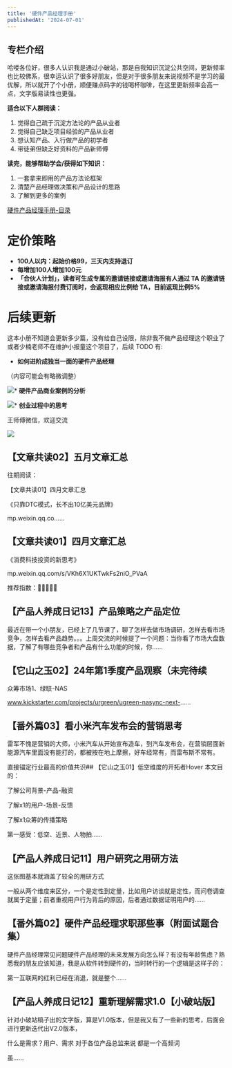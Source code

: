 ```yaml
---
title: '硬件产品经理手册'
publishedAt: '2024-07-01'
---
```


## 专栏介绍

哈喽各位好，很多人认识我是通过小破站，那是自我知识沉淀公共空间，更新频率也比较佛系，很幸运认识了很多好朋友，但是对于很多朋友来说视频不是学习的最优解，所以就开了个小册，顺便赚点码字的钱喝杯咖啡，在这里更新频率会高一点，文字版易读性也更强。

**适合以下人群阅读：**

1. 觉得自己疏于沉淀方法论的产品从业者
2. 觉得自己缺乏项目经验的产品从业者
3. 想认知产品、入行做产品的初学者
4. 带徒弟但缺乏好资料的产品新师傅

**读完，能够帮助学会/获得如下知识：**

1. 一套拿来即用的产品方法论框架
2. 清楚产品经理做决策和产品设计的思路
3. 了解到更多的案例

[硬件产品经理手册-目录](https://xiaobot.net/post/59d4abb8-9b22-49a1-93f4-4721c06e666f?refer=3f2b8c2c-80e1-4c1f-86e3-62349491eff1)

**定价策略**
========

* **100人以内：起始价格99，三天内支持退订**
* **每增加100人增加100元**
* **「合伙人计划」，读者可生成专属的邀请链接或邀请海报有人通过 TA 的邀请链接或邀请海报付费订阅时，会返现相应比例给 TA，目前返现比例5%**

后续更新
====

这本小册不知道会更新多少篇，没有给自己设限，除非我不做产品经理这个职业了或者少楠老师不在维护小报童这个项目了，后续 TODO 有:

* **如何进阶成独当一面的硬件产品经理**

（内容可能会有略微调整）

![](https://static.xiaobot.net/file/2023-10-25/6501/bce9496b251d17ac95f7841eaa10ffa5.png)* **硬件产品商业案例的分析**

![](https://static.xiaobot.net/file/2023-10-25/6501/14b2362a50d117109aec0de0105f84e5.png)* **创业过程中的思考**

王师傅微信，欢迎交流

![](https://static.xiaobot.net/file/2023-10-31/6501/af37c7648c91384c4e811478c0c93a7d.jpeg)

## 【文章共读02】五月文章汇总
往期阅读：

【文章共读01】四月文章汇总

《只靠DTC模式，长不出10亿美元品牌》

mp.weixin.qq.co......

## 【文章共读01】四月文章汇总
《消费科技投资的新思考》

mp.weixin.qq.com/s/VKh6X1UKTwkFs2niO\_PVaA

推荐指数：🌟🌟🌟🌟🌟

## 【产品人养成日记13】产品策略之产品定位
最近在带一个小朋友，已经上了几节课了，聊了怎样去做市场调研，怎样去看市场竞争，怎样去看产品趋势。。。上周交流的时候提了一个问题：当你看了市场大盘数据，了解了有哪些竞争者和产品有什么功能的时候，你......

## 【它山之玉02】24年第1季度产品观察（未完待续
众筹市场1、绿联-NAS

www.kickstarter.com/projects/urgreen/ugreen-nasync-next-......

## 【番外篇03】看小米汽车发布会的营销思考
雷军不愧是营销的大师，小米汽车从开始宣布造车，到汽车发布会，在营销层面新能源汽车里面没有能打的，都被按在地上摩擦，好车经常有，而雷布斯不常有。

直接锚定行业最高的价值共识## 【它山之玉01】低空维度的开拓者Hover
本文目的：

了解公司背景-产品-融资

了解x1的用户-场景-反馈

了解x1众筹的传播策略

第一感受：低空、近景、人物拍......

## 【产品人养成日记11】用户研究之用研方法
这张图基本就涵盖了较全的用研方式

一般从两个维度来区分，一个是定性到定量，比如用户访谈就是定性，而问卷调查就属于定量；前者重视用户行为背后的原因，后者通过数据证明用户的......

## 【番外篇02】硬件产品经理求职那些事（附面试题合集）
硬件产品经理常见问题硬件产品经理的未来发展方向怎么样？有没有年龄焦虑？熟悉我的朋友应该知道，我是从软件转到硬件的，当时转行的一个逻辑是这样子的：

第一互联网的红利已经在消退，就是整个......

## 【产品人养成日记12】重新理解需求1.0【小破站版】
针对小破站稿子出的文字版，算是V1.0版本，但是我又有了一些新的思考，后面会进行更新迭代出V2.0版本，

什么是需求？用户、需求 对于各位产品总监来说 都是一个高频词

虽......


